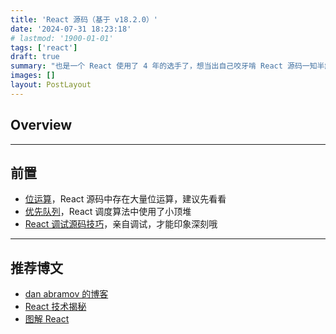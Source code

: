 ```yaml
---
title: 'React 源码（基于 v18.2.0）'
date: '2024-07-31 18:23:18'
# lastmod: '1900-01-01'
tags: ['react']
draft: true
summary: "也是一个 React 使用了 4 年的选手了，想当出自己咬牙啃 React 源码一知半解，后来看了很多大佬的文章颇有收获，忙里偷闲，温故而知新一下下，let's go🧨"
images: []
layout: PostLayout
---
```


## Overview

<TOCInline toc={props.toc} exclude="Overview" toHeading={2} />

---

## 前置

- [位运算](https://www.twotwoba.site/blog/algorithm/bit-operation#%E8%BF%9B%E9%98%B6%E6%8A%80%E5%B7%A7)，React 源码中存在大量位运算，建议先看看
- [优先队列](https://www.twotwoba.site/blog/algorithm/priority-queue)，React 调度算法中使用了小顶堆
- [React 调试源码技巧](https://www.twotwoba.site/blog/frame/react-source-debug)，亲自调试，才能印象深刻哦

---

## 推荐博文

- [dan abramov 的博客](https://overreacted.io/)
- [React 技术揭秘](https://react.iamkasong.com/)
- [图解 React](https://7km.top/)


